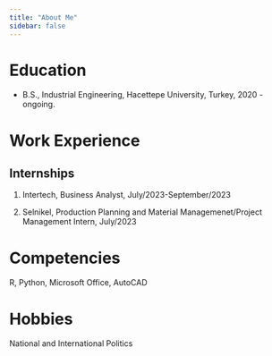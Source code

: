 ```yaml
---
title: "About Me"
sidebar: false 
---
```


# Education

-   B.S., Industrial Engineering, Hacettepe University, Turkey, 2020 - ongoing.

# Work Experience

## Internships

1.  Intertech, Business Analyst, July/2023-September/2023

2.  Selnikel, Production Planning and Material Managemenet/Project Management Intern, July/2023

# Competencies

R, Python, Microsoft Office, AutoCAD

# Hobbies
National and International Politics
